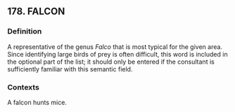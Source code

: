 ## 178. FALCON
### Definition
A representative of the genus <i>Falco </i>that is most typical for the given area. Since identifying large birds of prey is often difficult, this word is included in the optional part of the list; it should only be entered if the consultant is sufficiently familiar with this semantic field.

### Contexts
A falcon hunts mice.


